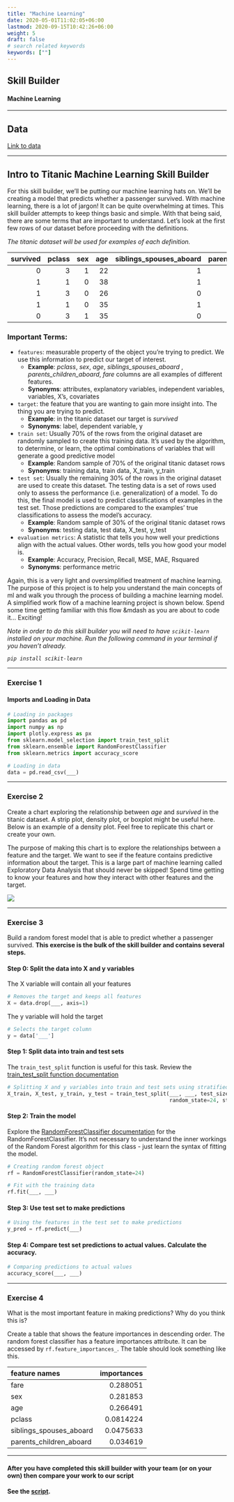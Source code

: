 ```yaml
---
title: "Machine Learning"
date: 2020-05-01T11:02:05+06:00
lastmod: 2020-09-15T10:42:26+06:00
weight: 5
draft: false
# search related keywords
keywords: [""]
---
```


## Skill Builder
#### Machine Learning

---

## Data
[Link to data](../Data/machine_learning.csv)

---

## Intro to Titanic Machine Learning Skill Builder

For this skill builder, we'll be putting our machine learning hats on. We'll be creating a model that predicts whether a passenger survived. With machine learning, there is a lot of jargon! It can be quite overwhelming at times. This skill builder attempts to keep things basic and simple. With that being said, there are some terms that are important to understand. Let's look at the first few
rows of our dataset before proceeding with the definitions.

_The titanic dataset will be used for examples of each definition._

|   survived |   pclass |   sex |   age |   siblings_spouses_aboard |   parents_children_aboard |    fare |
|-----------:|---------:|------:|------:|--------------------------:|--------------------------:|--------:|
|          0 |        3 |     1 |    22 |                         1 |                         0 |  7.25   |
|          1 |        1 |     0 |    38 |                         1 |                         0 | 71.2833 |
|          1 |        3 |     0 |    26 |                         0 |                         0 |  7.925  |
|          1 |        1 |     0 |    35 |                         1 |                         0 | 53.1    |
|          0 |        3 |     1 |    35 |                         0 |                         0 |  8.05   |

### __Important Terms:__
- `features`: measurable property of the object you're trying to predict. We use this information to predict our target of interest. 
    - __Example__: _pclass_, _sex_, _age_, _siblings_spouses_aboard_ , _parents_children_aboard_, _fare_ columns are all examples of different features.
    - __Synonyms__: attributes, explanatory variables, independent variables, variables, X's, covariates
- `target`: the feature that you are wanting to gain more insight into. The thing you are trying to predict.
    - __Example__: in the titanic dataset our target is _survived_
    - __Synonyms__: label, dependent variable, y
- `train set`: Usually 70% of the rows from the original dataset are randomly sampled to create this training data. It's used by the algorithm, to determine, or learn, the optimal combinations of variables that will generate a good predictive model
    - __Example__: Random sample of 70% of the original titanic dataset rows
    - __Synonyms__: training data, train data, X_train, y_train
- `test set`: Usually the remaining 30% of the rows in the original dataset are used to create this dataset. The testing data is a set of rows used only to assess the performance (i.e. generalization) of a model. To do this, the final model is used to predict classifications of examples in the test set. Those predictions are compared to the examples' true classifications to assess the model's accuracy.
    - __Example__: Random sample of 30% of the original titanic dataset rows
    - __Synonyms__: testing data, test data, X_test, y_test
- `evaluation metrics`: A statistic that tells you how well your predictions align with the actual values. Other words, tells you how good your model is.
    - __Example__: Accuracy, Precision, Recall, MSE, MAE, Rsquared
    - __Synonyms__: performance metric

Again, this is a very light and oversimplified treatment of machine learning. The purpose of this project is to help you understand the main concepts of ml and walk you through the process of building a machine learning model. A simplified work flow of a machine learning project is shown below. Spend some time getting familiar with this flow &mdash as you are about to code it... Exciting! 

_Note in order to do this skill builder you will need to have `scikit-learn` installed on your machine. Run the following command in your terminal if you haven't already._

_```pip install scikit-learn```_

---

### Exercise 1
#### Imports and Loading in Data

```python
# Loading in packages
import pandas as pd
import numpy as np
import plotly.express as px
from sklearn.model_selection import train_test_split
from sklearn.ensemble import RandomForestClassifier
from sklearn.metrics import accuracy_score

# Loading in data
data = pd.read_csv(___)
```

---

### Exercise 2 

Create a chart exploring the relationship between _age_ and _survived_ in the titanic dataset. A strip plot, density plot, or boxplot might be useful here. Below is an example of a density plot. Feel free to replicate this chart or create your own.

The purpose of making this chart is to explore the relationships between a feature and the target. We want to see if the feature contains predictive information about the target. This is a large part of machine learning called Exploratory Data Analysis that should never be skipped! Spend time getting to know your features and how they interact with other features and the target.

![](/Images/titanic.png)

---

### Exercise 3

Build a random forest model that is able to predict whether a passenger survived. __This exercise is the bulk of the skill builder and contains several steps.__ 

#### Step 0: Split the data into X and y variables

The X variable will contain all your features
```python
# Removes the target and keeps all features
X = data.drop(___, axis=1)  
```

The y variable will hold the target
```python
# Selects the target column
y = data['___']  
```

#### Step 1: Split data into train and test sets

The `train_test_split` function is useful for this task. Review the [train_test_split function documentation](https://scikit-learn.org/stable/modules/generated/sklearn.model_selection.train_test_split.html)
```python
# Splitting X and y variables into train and test sets using stratified sampling
X_train, X_test, y_train, y_test = train_test_split(___, ___, test_size=0.3,
                                                    random_state=24, stratify=y)
```

#### Step 2: Train the model 

Explore the [RandomForestClassifier documentation](https://scikit-learn.org/stable/modules/generated/sklearn.ensemble.RandomForestClassifier.html) for the RandomForestClassifier. It's not necessary to understand the inner workings of the Random Forest algorithm for this class - just learn the syntax of fitting the model.

```python
# Creating random forest object
rf = RandomForestClassifier(random_state=24)  

# Fit with the training data
rf.fit(___, ___)  
```
#### Step 3: Use test set to make predictions

```python
# Using the features in the test set to make predictions
y_pred = rf.predict(___)  
```


#### Step 4: Compare test set predictions to actual values. Calculate the accuracy.

```python
# Comparing predictions to actual values
accuracy_score(___, ___)  
```

---

### Exercise 4 

What is the most important feature in making predictions? Why do you think this is?

Create a table that shows the feature importances in descending order. The random forest classifier has a feature importances attribute. It can be accessed by
`rf.feature_importances_`. The table should look something like this.

| feature names           |   importances |
|:------------------------|--------------:|
| fare                    |     0.288051  |
| sex                     |     0.281853  |
| age                     |     0.266491  |
| pclass                  |     0.0814224 |
| siblings_spouses_aboard |     0.0475633 |
| parents_children_aboard |     0.034619  |

---

::: {.callout-note collapse="true"}
#### After you have completed this skill builder with your team (or on your own) then compare your work to our script

__See the [script](machine_learning.py).__

:::

